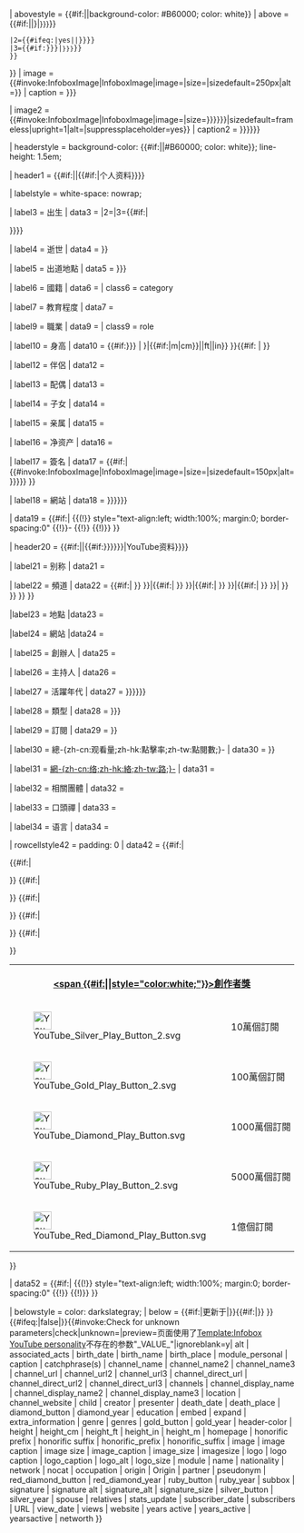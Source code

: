 <includeonly>{{Infobox
| subbox     = {{{subbox|}}}
| child      = {{Yesno|{{{embed|no}}}}}
| bodyclass  = biography vcard

| title      = {{#if:{{{embed|}}}|'''YouTube资料'''}}

| abovestyle = {{#if:{{{embed|}}}||background-color: #B60000; color: white}}
| above      = {{#if:{{{embed|}}}||{{br separated entries
 |1={{#if:{{{honorific_prefix|{{{honorific prefix|}}}}}}|<span class="honorific-prefix" style="font-size: small">{{{honorific_prefix|{{{honorific prefix|}}}}}}</span>}}
 |2={{#ifeq:{{{subbox}}}|yes||{{{name|{{PAGENAMEBASE}}}}}}}
 |3={{#if:{{{honorific_suffix|{{{honorific suffix|}}}}}}|<span class="honorific-suffix" style="font-size: small">{{{honorific_suffix|{{{honorific suffix|}}}}}}</span>}}
 }}
}}
| image      = {{#invoke:InfoboxImage|InfoboxImage|image={{{logo|}}}|size={{{logo_size|}}}|sizedefault=250px|alt={{{logo_alt|}}}}}
| caption    = {{{logo_caption|{{{logo caption|}}}}}}

| image2      = {{#invoke:InfoboxImage|InfoboxImage|image={{{image|}}}|size={{{image_size|{{{image size|{{{imagesize|}}}}}}}}}|sizedefault=frameless|upright=1|alt={{{alt|}}}|suppressplaceholder=yes}}
| caption2    = {{{image_caption|{{{caption|{{{image caption|}}}}}}}}}

| headerstyle = background-color: {{#if:{{{embed|}}}|{{{header-color|transparent}}}|#B60000; color: white}}; line-height: 1.5em;

| header1     = {{#if:{{{embed|}}}||{{#if:{{{birth_name|}}}{{{birth_date|}}}{{{birth_place|}}}{{{death_date|}}}{{{death_place|}}}{{{height|}}}{{{nationality|}}}{{{occupation|}}}|个人资料}}}}

| labelstyle  = white-space: nowrap;

| label3      = 出生
| data3       = {{br separated entries|1={{#if:{{{birth_name|}}}|{{{birth_name|}}}}}|2={{{birth_date|}}}|3={{#if:{{{birth_place|}}}|<div style="display:inline;" class="birthplace">{{{birth_place|}}}</div>}}}}

| label4      = 逝世
| data4       = {{br separated entries|1={{{death_date|}}}|2={{#if:{{{death_place|}}}|<div style="display:inline;" class="deathplace">{{{death_place|}}}</div>}}}}

| label5      = 出道地點
| data5       = {{{origin|{{{Origin|}}}}}}

| label6      = 國籍
| data6       = {{{nationality|}}}
| class6      = category

| label7      = 教育程度
| data7       = {{{education|}}}

| label9      = 職業
| data9       = {{{occupation|}}}
| class9      = role

| label10      = 身高
| data10       = {{#if:{{{height_m|{{{height_cm|}}}}}}{{{height_ft|}}}{{{height_in|}}} | {{convinfobox|{{{height_m|{{{height_cm|}}}}}}|{{#if:{{{height_m|}}}|m|cm}}|{{{height_ft|}}}|ft|{{{height_in|}}}|in}} }}{{#if:{{{height|}}} | {{Infobox person/height|{{{height|}}}}}}}

| label12     = 伴侶
| data12      = {{{partner|}}}

| label13     = 配偶
| data13      = {{{spouse|}}}

| label14     = 子女
| data14      = {{{children|}}}

| label15     = 亲属
| data15      = {{{relatives|}}}

| label16     = 净资产
| data16      = {{{networth|}}} 

| label17     = 簽名
| data17      = {{#if:{{{signature|}}}|{{#invoke:InfoboxImage|InfoboxImage|image={{{signature|}}}|size={{{signature_size|}}}|sizedefault=150px|alt={{{signature_alt|{{{signature alt|}}}}}}}} }}

| label18     = 網站
| data18      = {{{website|{{{homepage|{{{URL|}}}}}}}}}

| data19      = {{#if:{{{module_personal|}}}|
{{(!}} style="text-align:left; width:100%; margin:0; border-spacing:0"
{{!}}-
{{!}}
{{{module_personal|}}}
{{!)}}
}}

| header20    = {{#if:{{{embed|}}}||{{#if:{{{pseudonym|}}}{{{channel_name|}}}{{{channel_url|}}}{{{channel_direct_url|}}}{{{years_active|{{{years active|{{{yearsactive|}}}}}}}}}{{{genre|}}}{{{genres|}}}{{{subscribers|}}}{{{views|}}}{{{network|}}}{{{associated_acts|}}}{{{catchphrase(s)|}}}|YouTube资料}}}}

| label21     = 别称
| data21      = {{{pseudonym|}}}

| label22     = 頻道
| data22      = {{#if:{{{channel_name|}}}|{{flatlist|
* [https://www.youtube.com/user/{{{channel_name}}} {{if empty|{{{channel_display_name|}}}|{{{channel_name}}}}}]{{#if:{{{channel_name2|}}}|
* [https://www.youtube.com/user/{{{channel_name2}}} {{if empty|{{{channel_display_name2|}}}|{{{channel_name2}}}}}]{{#if:{{{channel_name3|}}}|
* [https://www.youtube.com/user/{{{channel_name3}}} {{if empty|{{{channel_display_name3|}}}|{{{channel_name3}}}}}]}} }} }}|{{#if:{{{channel_url|}}}|{{flatlist|
* [https://www.youtube.com/channel/{{{channel_url}}} {{if empty|{{{channel_display_name|}}}|{{{channel_url}}}}}]{{#if:{{{channel_url2|}}}|
* [https://www.youtube.com/channel/{{{channel_url2}}} {{if empty|{{{channel_display_name2|}}}|{{{channel_url2}}}}}]{{#if:{{{channel_url3|}}}|
* [https://www.youtube.com/channel/{{{channel_url3}}} {{if empty|{{{channel_display_name3|}}}|{{{channel_url3}}}}}]}} }} }}|{{#if:{{{custom_name|}}}|{{flatlist|
* [https://www.youtube.com/c/{{{custom_name}}} {{if empty|{{{channel_display_name|}}}|{{{channel_direct_url}}}}}]{{#if:{{{custom_name2|}}}|
* [https://www.youtube.com/c/{{{custom_name2}}} {{if empty|{{{channel_display_name2|}}}|{{{channel_direct_url2}}}}}]{{#if:{{{custom_name3|}}}|
* [https://www.youtube.com/c/{{{custom_name3}}} {{if empty|{{{channel_display_name3|}}}|{{{channel_direct_url3}}}}}]}} }} }}|{{#if:{{{channel_direct_url|}}}|{{flatlist|
* [https://www.youtube.com/{{{channel_direct_url}}} {{if empty|{{{channel_display_name|}}}|{{{channel_direct_url}}}}}]{{#if:{{{channel_direct_url2|}}}|
* [https://www.youtube.com/{{{channel_direct_url2}}} {{if empty|{{{channel_display_name2|}}}|{{{channel_direct_url2}}}}}]{{#if:{{{channel_direct_url3|}}}|
* [https://www.youtube.com/{{{channel_direct_url3}}} {{if empty|{{{channel_display_name3|}}}|{{{channel_direct_url3}}}}}]}} }} }}|{{{channels|}}} }} }} }} }}

|label23      = 地點
|data23       = {{{location|}}}

|label24      = 網站
|data24       = {{{channel_website|}}}

| label25     = 創辦人
| data25      = {{{creator|}}}

| label26     = 主持人
| data26      = {{{presenter|}}}

| label27     = 活躍年代
| data27      = {{{years_active|{{{years active|{{{yearsactive|}}}}}}}}}

| label28     = 類型
| data28      = {{{genres|{{{genre|}}}}}}

| label29     = 訂閱
| data29      = {{br separated entries|1={{{subscribers|}}}|2={{#if:{{{subscriber_date|}}}|({{{subscriber_date|}}})|}}}}

| label30     = 總-{zh-cn:观看量;zh-hk:點擊率;zh-tw:點閱數;}-
| data30      = {{br separated entries|1={{{views|}}}|2={{#if:{{{view_date|}}}|({{{view_date|}}})|}}}}

| label31     = [[多频道网络|網-{zh-cn:络;zh-hk:絡;zh-tw:路;}-]]
| data31      = {{{network|}}}

| label32     = 相關團體
| data32      = {{{associated_acts|}}}

| label33     = 口頭禪
| data33      = {{{catchphrase(s)|}}}

| label34     = 语言
| data34      = {{{language|}}}

| rowcellstyle42 = padding: 0
| data42      = {{#if:{{{silver_button|}}}{{{gold_button|}}}{{{diamond_button|}}}{{{ruby_button|}}}{{{red_diamond_button|}}}|
<table class="mw-collapsible {{#if:{{{expand|}}}||mw-collapsed}}" style="width:100%;"><tr>
    <th colspan="3" style="text-align: center; background-color: {{#if:{{{embed|}}}|{{{header-color|transparent}}}|#B60000; color: white}};width:100%;"><div style="margin: 0 4em;">[[YouTube創作者獎|<span {{#if:{{{embed|}}}||style="color:white;"}}>創作者獎</span>]]</div></tr>
{{#if:{{Yesno|{{{silver_button|}}}}}|
<tr>
<td style="padding: 2px; vertical-align: middle;">[[File:YouTube Silver Play Button 2.svg|32px|link=]]</td>
<td style="padding: 2px; vertical-align: middle;">10萬個訂閱</td>
<td style="padding: 2px; vertical-align: middle;">{{{silver_year|}}}</td>
</tr>}}
{{#if:{{Yesno|{{{gold_button|}}}}}|
<tr>
<td style="padding: 2px; vertical-align: middle;">[[File:YouTube Gold Play Button 2.svg|32px|link=]]</td>
<td style="padding: 2px; vertical-align: middle;">100萬個訂閱</td>
<td style="padding: 2px; vertical-align: middle;">{{{gold_year|}}}</td>
</tr>}}
{{#if:{{Yesno|{{{diamond_button|}}}}}|
<tr>
<td style="padding: 2px; vertical-align: middle;">[[File:YouTube Diamond Play Button.svg|32px|link=]]</td>
<td style="padding: 2px; vertical-align: middle;">1000萬個訂閱</td>
<td style="padding: 2px; vertical-align: middle;">{{{diamond_year|}}}</td>
</tr>}}
{{#if:{{Yesno|{{{ruby_button|}}}}}|
<tr>
<td style="padding: 2px; vertical-align: middle;">[[File:YouTube Ruby Play Button 2.svg|32px|link=]]</td>
<td style="padding: 2px; vertical-align: middle;">5000萬個訂閱</td>
<td style="padding: 2px; vertical-align: middle;">{{{ruby_year|}}}</td>
</tr>}}
{{#if:{{Yesno|{{{red_diamond_button|}}}}}|
<tr>
<td style="padding: 2px; vertical-align: middle;">[[File:YouTube Red Diamond Play Button.svg|32px|link=]]</td>
<td style="padding: 2px; vertical-align: middle;">1億個訂閱</td>
<td style="padding: 2px; vertical-align: middle;">{{{red_diamond_year|}}}</td>
</tr>}}
</table>
}}

| data52      = {{#if:{{{module|}}}|
{{(!}} style="text-align:left; width:100%; margin:0; border-spacing:0"
{{!}}{{{module|}}}
{{!)}}
}}

| belowstyle  = color: darkslategray;
| below       = {{#if:{{{stats_update|}}}|{{hr1}}更新于{{{stats_update}}}|}}{{#if:{{{extra_information|}}}|{{hr}}{{{extra_information}}}}}
}}{{#ifeq:{{{nocat|false}}}|false|}}{{#invoke:Check for unknown parameters|check|unknown={{main other|[[Category:使用infobox YouTube personality未知参数的页面|_VALUE_{{PAGENAME}}]]}}|preview=页面使用了[[Template:Infobox YouTube personality]]不存在的参数"_VALUE_"|ignoreblank=y| alt | associated_acts | birth_date | birth_name | birth_place | module_personal | caption | catchphrase(s) | channel_name | channel_name2 | channel_name3 | channel_url | channel_url2 | channel_url3 | channel_direct_url | channel_direct_url2 | channel_direct_url3 | channels | channel_display_name | channel_display_name2 | channel_display_name3 | location | channel_website | child | creator | presenter | death_date | death_place | diamond_button | diamond_year | education | embed | expand | extra_information | genre | genres | gold_button | gold_year | header-color | height | height_cm | height_ft | height_in | height_m | homepage | honorific prefix | honorific suffix | honorific_prefix | honorific_suffix | image | image caption | image size | image_caption | image_size | imagesize | logo | logo caption | logo_caption | logo_alt | logo_size | module | name | nationality | network | nocat | occupation | origin | Origin | partner | pseudonym | red_diamond_button | red_diamond_year | ruby_button | ruby_year | subbox | signature | signature alt | signature_alt | signature_size | silver_button | silver_year | spouse | relatives | stats_update | subscriber_date | subscribers | URL | view_date | views | website | years active | years_active | yearsactive | networth }}</includeonly><noinclude>{{documentation}}</noinclude>
